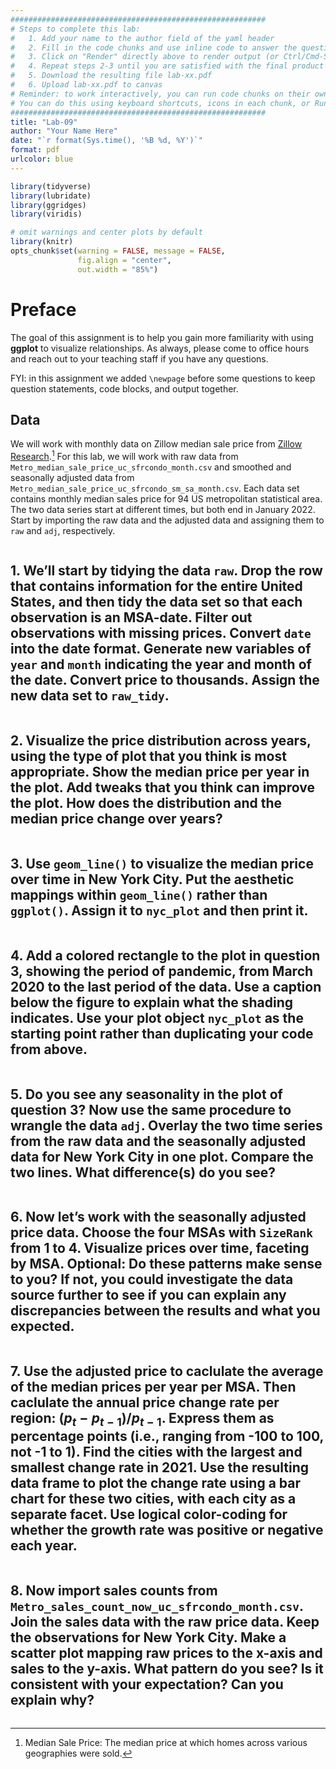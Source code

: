 ```yaml
---
#########################################################
# Steps to complete this lab:
#   1. Add your name to the author field of the yaml header
#   2. Fill in the code chunks and use inline code to answer the questions 
#   3. Click on "Render" directly above to render output (or Ctrl/Cmd-Shift-K)
#   4. Repeat steps 2-3 until you are satisfied with the final product
#   5. Download the resulting file lab-xx.pdf
#   6. Upload lab-xx.pdf to canvas
# Reminder: to work interactively, you can run code chunks on their own
# You can do this using keyboard shortcuts, icons in each chunk, or Run at the top right of this pane
#########################################################
title: "Lab-09"
author: "Your Name Here"
date: "`r format(Sys.time(), '%B %d, %Y')`"
format: pdf
urlcolor: blue
---
```


```r
library(tidyverse)
library(lubridate)
library(ggridges)
library(viridis)

# omit warnings and center plots by default
library(knitr)
opts_chunk$set(warning = FALSE, message = FALSE,
               fig.align = "center",
               out.width = "85%")
```

# Preface

The goal of this assignment is to help you gain more familiarity with using **ggplot** to visualize relationships. As always, please come to office hours and reach out to your teaching staff if you have any questions.

FYI: in this assignment we added `\newpage` before some questions to keep question statements, code blocks, and output together.

## Data

We will work with monthly data on Zillow median sale price from [Zillow Research](https://www.zillow.com/research/data/).[^price] For this lab, we will work with raw data from `Metro_median_sale_price_uc_sfrcondo_month.csv` and smoothed and seasonally adjusted data from `Metro_median_sale_price_uc_sfrcondo_sm_sa_month.csv`. Each data set contains monthly median sales price for 94 US metropolitan statistical area. The two data series start at different times, but both end in January 2022. Start by importing the raw data and the adjusted data and assigning them to `raw` and `adj`, respectively.
```r

```


## 1. We'll start by tidying the data `raw`. Drop the row that contains information for the entire United States, and then tidy the data set so that each observation is an MSA-date. Filter out observations with missing prices. Convert `date` into the date format. Generate new variables of `year` and `month` indicating the year and month of the date. Convert price to thousands. Assign the new data set to `raw_tidy`.

```r

```


\newpage
## 2. Visualize the price distribution across years, using the type of plot that you think is most appropriate. Show the median price per year in the plot. Add tweaks that you think can improve the plot. How does the distribution and the median price change over years?

```r

```


\newpage
## 3. Use `geom_line()` to visualize the median price over time in New York City. Put the aesthetic mappings within `geom_line()` rather than `ggplot()`. Assign it to `nyc_plot` and then print it.

```r

```

\newpage
## 4. Add a colored rectangle to the plot in question 3, showing the period of pandemic, from March 2020 to the last period of the data. Use a caption below the figure to explain what the shading indicates. Use your plot object `nyc_plot` as the starting point rather than duplicating your code from above.

```r

```

\newpage
## 5. Do you see any seasonality in the plot of question 3? Now use the same procedure to wrangle the data `adj`. Overlay the two time series from the raw data and the seasonally adjusted data for New York City in one plot. Compare the two lines. What difference(s) do you see?

```r

```


\newpage
## 6. Now let's work with the seasonally adjusted price data. Choose the four MSAs with `SizeRank` from 1 to 4. Visualize prices over time, faceting by MSA. Optional: Do these patterns make sense to you? If not, you could investigate the data source further to see if you can explain any discrepancies between the results and what you expected.

```r

```


\newpage
## 7. Use the adjusted price to caclulate the average of the median prices per year per MSA. Then caclulate the annual price change rate per region: $(p_t - p_{t-1})/p_{t-1}$. Express them as percentage points (i.e., ranging from -100 to 100, not -1 to 1). Find the cities with the largest and smallest change rate in 2021. Use the resulting data frame to plot the change rate using a bar chart for these two cities, with each city as a separate facet. Use logical color-coding for whether the growth rate was positive or negative each year.

```r

```

\newpage
## 8. Now import sales counts from `Metro_sales_count_now_uc_sfrcondo_month.csv`. Join the sales data with the raw price data. Keep the observations for New York City. Make a scatter plot mapping raw prices to the x-axis and sales to the y-axis. What pattern do you see? Is it consistent with your expectation? Can you explain why?

```r

```



[^price]: Median Sale Price: The median price at which homes across various geographies were sold.


